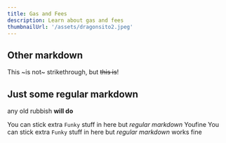 ```yaml
---
title: Gas and Fees
description: Learn about gas and fees
thumbnailUrl: '/assets/dragonsito2.jpeg'
---
```


## Other markdown

This ~is not~ strikethrough, but ~~this is~~!


## Just some regular markdown

any old rubbish **will do**

You can stick extra `Funky` stuff in here but *regular markdown* Youfine You can stick extra `Funky` stuff in here but *regular markdown* works fine
